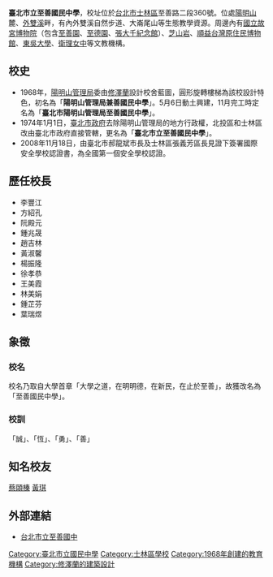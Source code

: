{{Infobox School
| name = 臺北市立至善國民中學
| native_name = 
| location = 
| district = [[臺北市|臺北市]][[士林區|士林區]]
| address = {{flagicon|TWN}}[[臺北市|臺北市]][[士林區|士林區]]至善路二段360號
| motto = 
| school_code = 
| established = 
| type = 
| locale = 
| principal = 
| director = 
| grades = 
| classes = 
| classes_offered = 
| houses = 
| nickname = 
| magazine = 
| number= +886-2-2841-1350
| fax = +886-2-2841-1941
| mail = 
| website = [https://www.jsjh.tp.edu.tw/ www.jsjh.tp.edu.tw]
|coordinates=
|lastupdate=
}}
'''臺北市立至善國民中學'''，校址位於[[台北市|台北市]][[士林區|士林區]]至善路二段360號。位處[[陽明山|陽明山]]麓、[[外雙溪|外雙溪]]畔，有內外雙溪自然步道、大崙尾山等生態教學資源。周邊內有[[國立故宮博物院|國立故宮博物院]]（包含[[至善園|至善園]]、[[至德園|至德園]]、[[張大千紀念館|張大千紀念館]]）、[[芝山岩|芝山岩]]、[[順益台灣原住民博物館|順益台灣原住民博物館]]、[[東吳大學_(台灣)|東吳大學]]、[[衛理女中|衛理女中]]等文教機構。

==校史==
*1968年，[[陽明山管理局|陽明山管理局]]委由[[修澤蘭|修澤蘭]]設計校舍藍圖，圓形旋轉樓梯為該校設計特色，初名為「'''陽明山管理局兼善國民中學'''」。5月6日動土興建，11月完工時定名為「'''臺北市陽明山管理局至善國民中學'''」。
*1974年1月1日，[[臺北市政府|臺北市政府]]去除陽明山管理局的地方行政權，北投區和士林區改由臺北市政府直接管轄，更名為「'''臺北市立至善國民中學'''」。
*2008年11月18日，由臺北市郝龍斌市長及士林區張義芳區長見證下簽署國際安全學校認證書，為全國第一個安全學校認證。

==歷任校長==
*李豐江
*方紹孔
*阮殿元
*鍾兆晟
*趙吉林
*黃淑馨
*楊振隆
*徐孝恭
*王美霞
*林美娟
*鍾芷芬
*葉瑞煜

==象徵==
===校名===
校名乃取自大學首章「大學之道，在明明德，在新民，在止於至善」，故獲改名為「至善國民中學」。
===校訓===
「誠」、「恆」、「勇」、「善」

==知名校友==
[[蔡頤榛|蔡頤榛]]
[[黃琪|黃琪]]

==外部連結==
* [http://www.jsjh.tp.edu.tw/ 台北市立至善國中] {{Wayback|url=http://www.jsjh.tp.edu.tw/ |date=20090106112805 }}

{{台北市國民中小學}}

[[Category:臺北市立國民中學|Category:臺北市立國民中學]]
[[Category:士林區學校|Category:士林區學校]]
[[Category:1968年創建的教育機構|Category:1968年創建的教育機構]]
[[Category:修澤蘭的建築設計|Category:修澤蘭的建築設計]]